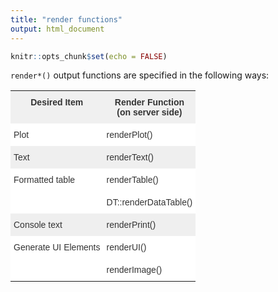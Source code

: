 ```yaml
---
title: "render functions"
output: html_document
---
```


```r
knitr::opts_chunk$set(echo = FALSE)
```

`render*()` output functions are specified in the following ways:

<style type="text/css">
.tg  {border-collapse:collapse;border-spacing:0;border-color:#ccc;}
.tg td{font-family:Arial, sans-serif;font-size:14px;padding:10px 5px;border-style:solid;border-width:0px;overflow:hidden;word-break:normal;border-color:#ccc;color:#333;background-color:#fff;}
.tg th{font-family:Arial, sans-serif;font-size:14px;font-weight:normal;padding:10px 5px;border-style:solid;border-width:0px;overflow:hidden;word-break:normal;border-color:#ccc;color:#333;background-color:#f0f0f0;}
.tg .tg-n1xd{background-color:#efefef;color:#333333;vertical-align:top}
.tg .tg-yzt1{background-color:#efefef;vertical-align:top}
.tg .tg-9hbo{font-weight:bold;vertical-align:top}
.tg .tg-yw4l{vertical-align:top}
</style>
<table class="tg">
  <tr>
    <th class="tg-9hbo">Desired Item</th>
    <th class="tg-9hbo">Render Function<br>(on server side)</th>
  </tr>
  <tr>
    <td class="tg-yw4l">Plot</td>
    <td class="tg-yw4l">renderPlot()</td>
  </tr>
  <tr>
    <td class="tg-n1xd">Text</td>
    <td class="tg-n1xd">renderText()</td>
  </tr>
  <tr>
    <td class="tg-yw4l">Formatted table</td>
    <td class="tg-yw4l">renderTable()</td>
  </tr>
  <tr>
    <td class="tg-yw4l"></td>
    <td class="tg-yw4l">DT::renderDataTable()</td>
  </tr>
  <tr>
    <td class="tg-yzt1">Console text</td>
    <td class="tg-yzt1">renderPrint()</td>
  </tr>
  <tr>
    <td class="tg-yw4l">Generate UI Elements</td>
    <td class="tg-yw4l">renderUI()</td>
  </tr>
  <tr>
    <td class="tg-yw4l"></td>
    <td class="tg-yw4l">renderImage()</td>
  </tr>
</table>
